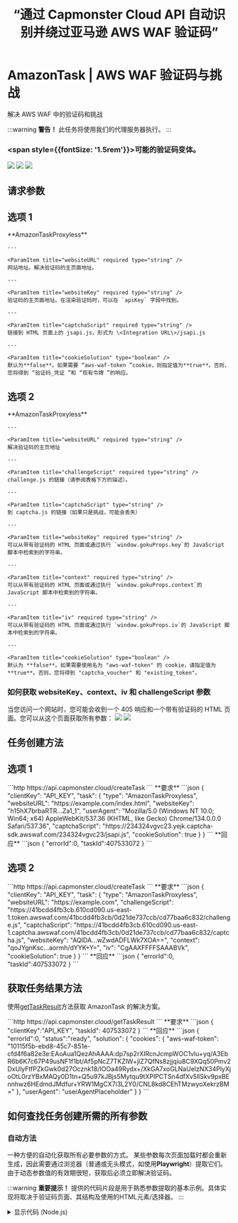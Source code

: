 ﻿---
sidebar_position: 13
sidebar_label: AmazonTask
title: “通过 Capmonster Cloud API 自动识别并绕过亚马逊 AWS WAF 验证码”
description: “了解如何使用 Capmonster Cloud 的自动验证码识别和解决方案服务的 API 绕过亚马逊验证码（AWS WAF）"。
---


# AmazonTask | AWS WAF 验证码与挑战

<PriceBlockWrap>
  <PriceBlock title="AmazonTask" captchaId="amazonwaf"/>
</PriceBlockWrap>

解决 AWS WAF 中的验证码和挑战

<BlogLink url="https://capmonster.cloud/zh/blog/scraping/amazon-captcha-web-scraping"/>

:::warning **警告！**
此任务将使用我们的代理服务器执行。
:::

### <span style={{fontSize: '1.5rem'}}>可能的验证码变体。</span>
![](./images/amazon-task/Waf1.png)
![](./images/amazon-task/Waf2.png)
![](./images/amazon-task/Waf3.png)

## 请求参数
## 选项 1
<TabItem value="proxyless" label="AmazonTaskProxyless (no proxy)" default className="bordered-panel">
    <ParamItem title='type' required type='string' />
    **AmazonTaskProxyless**

    --- 

    <ParamItem title="websiteURL" required type="string" /> 
    网站地址。解决验证码的主页面地址。

    ---
	
    <ParamItem title="websiteKey" required type="string" /> 
    验证码的主页面地址。在渲染验证码时，可以在 `apiKey` 字段中找到。

    ---

    <ParamItem title="captchaScript" required type="string" />
    链接到 HTML 页面上的 jsapi.js，形式为 \<Integration URL\>/jsapi.js

    ---

    <ParamItem title="cookieSolution" type="boolean" />
    默认为**false**。如果需要 “aws-waf-token ”cookie，则指定值为**true**。否则，您将得到 “验证码_凭证 ”和 “现有令牌 ”的响应。

</TabItem> 

## 选项 2
<TabItem value="proxyless" label="AmazonTaskProxyless (无代理)" default className="bordered-panel">
    <ParamItem title="type" required type="string" />
    **AmazonTaskProxyless**

    --- 

    <ParamItem title="websiteURL" required type="string" />
    解决验证码的主页地址

    ---

    <ParamItem title="challengeScript" required type="string" />
    challenge.js 的链接（请参阅表格下方的描述）。

    ---

    <ParamItem title="captchaScript" type="string" />
    到 captcha.js 的链接（如果只是挑战，可能会丢失）

    ---

    <ParamItem title="websiteKey" required type="string" />
    可以从带有验证码的 HTML 页面或通过执行 `window.gokuProps.key`的 JavaScript 脚本中检索到的字符串。

    ---

    <ParamItem title="context" required type="string" />
    可以从带有验证码的 HTML 页面或通过执行 `window.gokuProps.context`的 JavaScript 脚本中检索到的字符串。

    ---

    <ParamItem title="iv" required type="string" />
    可以从带有验证码的 HTML 页面或通过执行 `window.gokuProps.iv`的 JavaScript 脚本中检索到的字符串。

    ---

    <ParamItem title="cookieSolution" type="boolean" />
    默认为 **false**。如果需要使用名为 "aws-waf-token" 的 cookie，请指定值为 **true**。否则，您将得到 "captcha_voucher" 和 "existing_token"。

</TabItem>




### 如何获取 websiteKey、context、iv 和 challengeScript 参数
当您访问一个网站时，您可能会收到一个 405 响应和一个带有验证码的 HTML 页面。您可以从这个页面获取所有参数： 
![](./images/amazon-task/aws1.png)
![](./images/amazon-task/aws2.png)







## 任务创建方法
## 选项 1
<TabItem value="proxyless" label="AmazonTaskProxyless (无代理)" default className="method-panel">
	<MethodItem>
		```http
		https://api.capmonster.cloud/createTask
		```
	</MethodItem>
	<MethodDescription>
		**要求**
		```json
		{
			"clientKey": "API_KEY",
			"task": {
				"type": "AmazonTaskProxyless",
				"websiteURL": "https://example.com/index.html",
				"websiteKey": "h15hX7brbaRTR...Za1_1",
				"userAgent": "Mozilla/5.0 (Windows NT 10.0; Win64; x64) AppleWebKit/537.36 (KHTML, like Gecko) Chrome/134.0.0.0 Safari/537.36",
				"captchaScript": "https://234324vgvc23.yejk.captcha-sdk.awswaf.com/234324vgvc23/jsapi.js",
				"cookieSolution": true
			}
		}
		```
		**回应**
		```json
		{
		  "errorId":0,
		  "taskId":407533072
		}
		```
	</MethodDescription>
</TabItem>

## 选项 2
<TabItem value="proxyless" label="AmazonTaskProxyless (无代理)" default className="method-panel">
	<MethodItem>
		```http
		https://api.capmonster.cloud/createTask
		```
	</MethodItem>
	<MethodDescription>
		**要求**
		```json
		{
			"clientKey": "API_KEY",
			"task": {
				"type": "AmazonTaskProxyless",
				"websiteURL": "https://example.com",
				"challengeScript": "https://41bcdd4fb3cb.610cd090.us-east-1.token.awswaf.com/41bcdd4fb3cb/0d21de737ccb/cd77baa6c832/challenge.js",
				"captchaScript": "https://41bcdd4fb3cb.610cd090.us-east-1.captcha.awswaf.com/41bcdd4fb3cb/0d21de737ccb/cd77baa6c832/captcha.js",
				"websiteKey": "AQIDA...wZwdADFLWk7XOA==",
				"context": "qoJYgnKsc...aormh/dYYK+Y=",
				"iv": "CgAAXFFFFSAAABVk",
				"cookieSolution": true
			}
		}
		```
		**回应**
		```json
		{
		  "errorId":0,
		  "taskId":407533072
		}
		```
	</MethodDescription>
</TabItem>

## 获取任务结果方法
使用[getTaskResult](../api/methods/get-task-result.md)方法获取 AmazonTask 的解决方案。





<TabItem value="proxyless" label="GeeTestTaskProxyless (without proxy)" default className="method-panel-full">
	<MethodItem>
		```http
		https://api.capmonster.cloud/getTaskResult
		```
	</MethodItem>
	<MethodDescription>
		**要求**
		```json
		{
			"clientKey":"API_KEY",
			"taskId": 407533072
		}
		```
		**回应**
		```json
		{
			"errorId":0,
			"status":"ready",
			"solution": {
				"cookies": {
					"aws-waf-token": "10115f5b-ebd8-45c7-851e-cfd4f6a82e3e:EAoAua1QezAhAAAA:dp7sp2rXIRcnJcmpWOC1vIu+yq/A3EbR6b6K7c67P49usNF1f1bt/Af5pNcZ7TKZlW+jIZ7QfNs8zjjqiu8C9XQq50Pmv2DxUlyFtfPZkGwk0d27Ocznk18/IOOa49Rydx+/XkGA7xoGLNaUelzNX34PlyXjoOtL0rzYBxMAQy0D1tn+Q5u97kJBjs5Mytqu9tXPIPCTSn4dfXv5llSkv9pxBEnnhwz6HEdmdJMdfur+YRW1MgCX7i3L2Y0/CNL8kd8CEhTMzwyoXekrzBM="
				},
				"userAgent": "userAgentPlaceholder"
			}
		}
		```
	</MethodDescription>
</TabItem>

## 如何查找任务创建所需的所有参数

### 自动方法

一种方便的自动化获取所有必要参数的方式。
某些参数每次页面加载时都会重新生成，因此需要通过浏览器（普通或无头模式，如使用**Playwright**）提取它们。
由于动态参数值的有效期很短，获取后必须立即解决验证码。

:::warning **重要提示！**
提供的代码片段是用于熟悉参数提取的基本示例。具体实现将取决于验证码页面、其结构及使用的HTML元素/选择器。
:::

<Tabs className="full-width-tabs filled-tabs request-tabs">
  <TabItem value="js" label="JavaScript" default className="method-panel">
    <details>
      <summary>显示代码 (Node.js)</summary>
      ```js
      import { chromium } from "playwright";

      const CAPTCHA_URL = "https://example.com";

      (async () => {
        const browser = await chromium.launch({ headless: false });
        const page = await browser.newPage();

        await page.goto(CAPTCHA_URL);

        const captchaParams = await page.evaluate(() => {
          const gokuProps = window.gokuProps || {};
          const scripts = Array.from(document.querySelectorAll("script"));

          return {
            websiteKey: gokuProps.key || "未找到",
            context: gokuProps.context || "未找到",
            iv: gokuProps.iv || "未找到",
            challengeScriptUrl:
              scripts.find((script) => script.src.includes("challenge.js"))?.src ||
              "未找到",
            captchaScriptUrl:
              scripts.find((script) => script.src.includes("captcha.js"))?.src ||
              "未找到",
          };
        });

        console.log("验证码参数:", captchaParams);

        await browser.close();
      })();
      ```
    </details>
  </TabItem>

  <TabItem value="python" label="Python" className="method-panel">
  <details>
    <summary>显示代码</summary>
    ```python
    import asyncio
    from playwright.async_api import async_playwright

    CAPTCHA_URL = "https://example.com"

    async def main():
        async with async_playwright() as p:
            browser = await p.chromium.launch(headless=False)
            page = await browser.new_page()

            await page.goto(CAPTCHA_URL)

            captcha_params = await page.evaluate("""
                () => {
                    const gokuProps = window.gokuProps || {};
                    const scripts = Array.from(document.querySelectorAll('script'));

                    return {
                        websiteKey: gokuProps.key || "未找到",
                        context: gokuProps.context || "未找到",
                        iv: gokuProps.iv || "未找到",
                        challengeScriptUrl: scripts.find(script => script.src.includes('challenge.js'))?.src || 
                            "未找到",
                        captchaScriptUrl: scripts.find(script => script.src.includes('captcha.js'))?.src || 
                            "未找到"
                    };
                }
            """)

            print("验证码参数:", captcha_params)

            await browser.close()

    asyncio.run(main())
    ```
  </details>
</TabItem>

  <TabItem value="csharp" label="C#" className="method-panel">
    <details>
      <summary>显示代码</summary>
      ```csharp
      using System;
      using System.Collections.Generic;
      using System.Threading.Tasks;
      using Microsoft.Playwright;

      class Program
      {
          public static async Task Main(string[] args)
          {
              const string CAPTCHA_URL = "https://example.com";

              using var playwright = await Playwright.CreateAsync();
              var browser = await playwright.Chromium.LaunchAsync(new BrowserTypeLaunchOptions
              {
                  Headless = false
              });

              var context = await browser.NewContextAsync();
              var page = await context.NewPageAsync();

              await page.GotoAsync(CAPTCHA_URL);

              var captchaParams = await page.EvaluateAsync<Dictionary<string, string>>(@"
                  (() => {
                      const gokuProps = window.gokuProps || {};
                      const scripts = Array.from(document.querySelectorAll('script'));
                      return {
                          websiteKey: gokuProps.key || '未找到',
                          context: gokuProps.context || '未找到',
                          iv: gokuProps.iv || '未找到',
                          challengeScriptUrl: scripts.find(script => script.src.includes('challenge.js'))?.src || 
                          '未找到',
                          captchaScriptUrl: scripts.find(script => script.src.includes('captcha.js'))?.src || 
                          '未找到'
                      };
                  })()
              ");

              Console.WriteLine("验证码参数:");
              foreach (var param in captchaParams)
              {
                  Console.WriteLine($"{param.Key}: {param.Value}");
              }

              await browser.CloseAsync();
          }
      }
      ```
    </details>
  </TabItem>
</Tabs>

## 使用 SDK 库

<Tabs className="full-width-tabs filled-tabs request-tabs" groupId="captcha-type">
	<TabItem value="js" label="JavaScript" default className="method-panel">
		```js
		// https://github.com/ZennoLab/capmonstercloud-client-js

		import { CapMonsterCloudClientFactory, ClientOptions, AmazonProxylessRequest } from '@zennolab_com/capmonstercloud-client';

		document.addEventListener('DOMContentLoaded', async () => {
			const cmcClient = CapMonsterCloudClientFactory.Create(new ClientOptions({ clientKey: '<your capmonster.cloud API key>' }));
			console.log(await cmcClient.getBalance());

			const amazonRequest = new AmazonProxylessRequest({
				websiteURL: 'https://example.com',
				websiteKey: 'websiteKey',
				challengeScript: 'https://41bcdd4fb3cb.610cd090.us-east-1.token.awswaf.com/41bcdd4fb3cb/0d21de737ccb/cd77baa6c832/challenge.js',
				captchaScript: 'https://41bcdd4fb3cb.610cd090.us-east-1.captcha.awswaf.com/41bcdd4fb3cb/0d21de737ccb/cd77baa6c832/captcha.js',
				context: 'qoJYgnKsc...aormh/dYYK+Y=',
				iv: 'CgAAXFFFFSAAABVk',
			});

			console.log(await cmcClient.Solve(amazonRequest));
		});
		```
	</TabItem>

  <TabItem value="python" label="Python" default className="method-panel">
    ```python
    # https://github.com/ZennoLab/capmonstercloud-client-python

    import asyncio
    from capmonstercloudclient import CapMonsterClient, ClientOptions
    from capmonstercloudclient.requests import AmazonWafProxylessRequest

    client_options = ClientOptions(api_key="your_api_key")  # Replace with your CapMonster Cloud API key
    cap_monster_client = CapMonsterClient(options=client_options)

    amazon_waf_request = AmazonWafProxylessRequest(
        websiteUrl="https://example.com",  # URL с CAPTCHA
        challengeScript="https://example.com/path/to/challenge.js",
        captchaScript="https://example.com/path/to/captcha.js",
        websiteKey="your_website_key",
        context="your_context_value",
        iv="your_iv_value",
        cookieSolution=False
    )

    async def solve_captcha():
        return await cap_monster_client.solve_captcha(amazon_waf_request)

    responses = asyncio.run(solve_captcha())
    print(responses)
    ```
  </TabItem>

  <TabItem value="csharp" label="C#" className="method-panel">
    ```csharp
    // https://github.com/ZennoLab/capmonstercloud-client-dotnet

    using Zennolab.CapMonsterCloud.Requests;
    using Zennolab.CapMonsterCloud;

    class Program
    {
        static async Task Main(string[] args)
        {
            var clientOptions = new ClientOptions
            {
                ClientKey = "your_api_key" // Replace with your CapMonster Cloud API key
            };

            var cmCloudClient = CapMonsterCloudClientFactory.Create(clientOptions);

            var amazonWafRequest = new AmazonWafProxylessRequest
            {
                WebsiteUrl = "https://example.com", // URL with the captcha
                ChallengeScript = "URL_of_challenge.js",
                CaptchaScript = "URL_of_captcha.js",
                WebsiteKey = "website_key",
                Context = "context_value",
                Iv = "iv_value",
                CookieSolution = false
            };

            var solveResult = await cmCloudClient.SolveAsync(amazonWafRequest);

            Console.WriteLine("ExistingToken: " + solveResult.Solution.ExistingToken); // Adjust based on your expected solution format
            Console.WriteLine("CaptchaVoucher: " + solveResult.Solution.CaptchaVoucher);
        }
    }
    ```
  </TabItem>
</Tabs>

